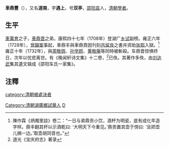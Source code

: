 '''車鼎豐'''（{{bd|17世纪||1732年||catIdx=C}}），又名'''道南'''，字'''遇上'''，号'''双亭'''，[[邵阳县|邵阳县]]人，[[清朝|清朝]][[學者|學者]]。

== 生平 ==
[[車萬育|車萬育]]之子，[[車鼎晋|車鼎晋]]之弟。康熙四十七年（1708年）登湖广[[乡试|乡试]]副榜。雍正六年（1728年），[[曾靜案|曾靜案]]事起，車鼎丰與車鼎賁因刊刻[[呂留良|呂留良]]之書并资助[[张熙|张熙]]入獄。<ref>陳作霖《炳燭里談》卷二：“一日与弟鼎贡小饮，酒杯为明瓷，底有成化年造字样。鼎丰翻其杯以示酒乾曰: ‘大明天下今重见。’鼎责置其壶于傍曰: ‘且把壶儿搁一边。’取壶胡同音也。”</ref>雍正十年（1732年），與[[周敬舆|周敬舆]]、[[孙学颜|孙学颜]]、[[黄敬庵|黄敬庵]]等同時被斬殺。车鼎晋惊惧终日，次年以忧悲离世。有《晚闻轩诗文集》十二卷，<ref>道光《宝庆府志》著录</ref>已佚。其著作多佚，由[[刘达武|刘达武]]集其遺文辑成《邵阳车氏一家集》。

== 注釋 ==
{{reflist}}
[[Category:清朝湖廣鄉試舉人|Category:清朝湖廣鄉試舉人]]
[[category:清朝被處決者|category:清朝被處決者]]
[[Category:邵陽車氏|D]]